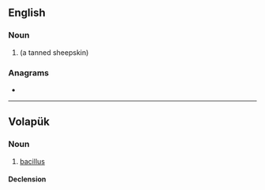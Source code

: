 ==English==

===Noun===
{{en-noun}}

# {{alternative form of|en|basil|nodot=yes}} (a tanned sheepskin)

===Anagrams===
* {{anagrams|en|a=abilz|Blazi}}

----

==Volapük==

===Noun===
{{vo-noun}}

# [[bacillus]]

====Declension====
{{vo-decl-noun}}